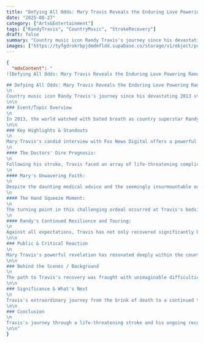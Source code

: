 ```yaml
---
title: "Defying All Odds: Mary Travis Reveals the Enduring Love Powering Randy Travis's Remarkable Comeback"
date: "2025-08-27"
category: ["Arts&Entertainment"]
tags: ["RandyTravis", "CountryMusic", "StrokeRecovery"]
draft: false
summary: "Country music icon Randy Travis's journey since his devastating 2013 stroke is a profound testament to resilience, unwavering faith, and the extraordinary power of love. His wife, Mary Travis, recently shared a deeply moving account with Fox News Digital, recounting the critical moments when medical professionals advised her to \\"pull the plug\\" and her steadfast refusal to abandon hope for her beloved husband."
images: ["https://tyfgdrokrbpjdmdmfldd.supabase.co/storage/v1/object/public/image/2025-08-27-14-05-24-549-04-00.jpg"]
---
```


```json
{
  "mdxContent": "
![Defying All Odds: Mary Travis Reveals the Enduring Love Powering Randy Travis's Remarkable Comeback](https://tyfgdrokrbpjdmdmfldd.supabase.co/storage/v1/object/public/image/2025-08-27-14-05-24-549-04-00.jpg)

## Defying All Odds: Mary Travis Reveals the Enduring Love Powering Randy Travis's Remarkable Comeback
\n
Country music icon Randy Travis's journey since his devastating 2013 stroke is a profound testament to resilience, unwavering faith, and the extraordinary power of love. His wife, Mary Travis, recently shared a deeply moving account with Fox News Digital, recounting the critical moments when medical professionals advised her to \"pull the plug\" and her steadfast refusal to abandon hope for her beloved husband.
\n\n
### Event/Topic Overview
\n
In 2013, the world watched with bated breath as country superstar Randy Travis suffered a severe stroke, an event that profoundly impacted his life and illustrious career. The medical prognosis was grim, with his care team offering a dire outlook on his chances of survival and full recovery. During a particularly challenging phase of his rehabilitation, Travis contracted a severe staph infection, compounded by three other hospital-acquired bacterial infections, including Serratia and Pseudomonas. These compounding complications led medical professionals to advise Mary Travis to consider ending life support, convinced that he lacked the strength to overcome such overwhelming obstacles. Yet, Mary's conviction in her husband's indomitable will to live remained unshaken – a decision that would ultimately prove pivotal in his remarkable, ongoing comeback. Her recent revelation sheds new light on the behind-the-scenes struggles and the fierce determination that paved the way for Travis's inspiring journey.
\n\n
### Key Highlights & Standouts
\n
Mary Travis's candid interview with Fox News Digital offers a powerful glimpse into the most critical moments of her husband's fight for life and her unwavering belief in his recovery.
\n
#### The Doctors' Dire Prognosis:
\n
Following his stroke, Travis faced an array of life-threatening complications, including a virulent staph infection and multiple hospital-borne bacterial infections. Faced with the overwhelming medical challenges, doctors concluded he simply \"doesn’t have the strength to get through this.\" Their recommendation to Mary was to \"pull the plug\"—a stark and heartbreaking suggestion that would have ended the legendary singer's life.
\n
#### Mary's Unwavering Faith:
\n
Despite the daunting medical advice and the seemingly insurmountable odds, Mary Travis harbored no doubt. She firmly believed in her husband's intrinsic will to survive and recover. Her conviction stemmed not merely from emotion but from a profound certainty that he possessed an indomitable spirit capable of defying even the direst medical predictions.
\n
#### The Hand Squeeze Moment:
\n
The turning point in this challenging ordeal occurred at Travis's bedside. When Mary, grappling with the hardest decision of her life, conveyed her refusal to relinquish hope, he responded with a poignant gesture. He squeezed her hand, and a single tear rolled down his face. For Mary, this \"magical moment\" was a clear, undeniable sign: \"He’s still fighting,\" she declared, cementing her resolve to support him through every ensuing challenge.
\n
#### Randy's Continued Resilience and Touring:
\n
Against all expectations, Travis has not only recovered significantly but has also continued to tour. This remarkable achievement stands as a powerful testament to his enduring spirit and the profound love and dedicated care that supported his path to recovery. His ability to return to the stage, even in a modified capacity, inspires fans worldwide and underscores the lasting legacy of a true country music legend.
\n\n
### Public & Critical Reaction
\n
Mary Travis's powerful revelation has resonated deeply within the country music community and among fans globally. Her candid account of defying medical advice and holding onto hope amidst despair has been widely praised as an inspiring story of marital devotion and profound human resilience. The interview, featured prominently by outlets like Just Jared and Fox News Digital, highlights the sustained public interest in Travis's well-being and his remarkable comeback. The shared details of his arduous medical battle, including the severe infections he endured, have underscored the true miracle of his continued presence and touring. Fans and fellow artists alike have expressed renewed admiration for both his fighting spirit and Mary's steadfast dedication, solidifying their place as an iconic couple whose journey transcends the realm of celebrity, offering a universal message of hope and perseverance.
\n\n
### Behind the Scenes / Background
\n
The path to Travis's recovery was fraught with unimaginable difficulties, a reality Mary Travis openly detailed. Her account pulls back the curtain on the critical period after his 2013 stroke, revealing the full extent of the medical crisis. Travis was not just recovering from the stroke itself; he was battling a serious staph infection, coupled with a trio of relentless hospital-acquired bacterial infections: Serratia, Pseudomonas, and another unnamed infection. Doctors were unequivocal: the cumulative effect of these ailments left him with \"too many things going against him.\" During this incredibly challenging time, Mary's personal belief system and deep connection with her husband became his ultimate lifeline. \"There was never a doubt in Randy’s mind that he could make it through it,\" she recounted, emphasizing his internal fight. When she made the decision to ignore the doctors' urging to \"pull the plug,\" she did so with a conviction born from their shared history and an intuitive understanding of his spirit. The subtle hand squeeze and tear during that critical bedside visit confirmed her intuition, solidifying her resolve into a powerful, inspiring force. Mary candidly admits, \"He was my inspiration,\" highlighting the profound, symbiotic strength that defined their battle against the odds.
\n\n
### Significance & What's Next
\n
Travis's extraordinary journey from the brink of death to a continued touring career is more than just a personal triumph; it stands as a profound testament to the human spirit's capacity for resilience and the enduring power of love and faith. His story, made even more poignant by Mary Travis's recent revelations, reinforces his status as a country music legend who has faced life's harshest challenges with unparalleled courage. For fans, Travis's continued presence on stage, even after such a debilitating medical event, offers immense inspiration and a tangible connection to his timeless music. It signifies that obstacles, no matter how great, can be surmounted with determination and steadfast support. What's next for Travis is a continuation of this inspiring path: sharing his music, his story, and his indomitable spirit with audiences, proving that his voice and legacy resonate stronger than ever, fueled by an extraordinary comeback that continues to captivate and uplift.
\n\n
### Conclusion
\n
Travis's journey through a life-threatening stroke and his ongoing recovery is an extraordinary narrative of courage, love, and resilient hope. Mary Travis's powerful decision to stand by her husband, even when medical experts advised otherwise, highlights the profound bond that propelled him through his darkest hours. As Travis continues to inspire audiences with his enduring presence, his story serves as a powerful reminder of the strength found in perseverance and the miraculous outcomes that can arise from unwavering belief. Celebrate his remarkable resilience and explore the timeless music of this country icon.
\n\n"
}
